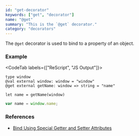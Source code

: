 ```yaml
---
id: "get-decorator"
keywords: ["get", "decorator"]
name: "@get"
summary: "This is the `@get` decorator."
category: "decorators"
---
```


The `@get` decorator is used to bind to a property of an object.

### Example

<CodeTab labels={["ReScript", "JS Output"]}>

```res
type window
@val external window: window = "window"
@get external getName: window => string = "name"

let name = getName(window)
```

```js
var name = window.name;
```

</CodeTab>

### References

- [Bind Using Special Getter and Setter Attributes](/docs/manual/latest/bind-to-js-object#bind-using-special-getter-and-setter-attributes)
